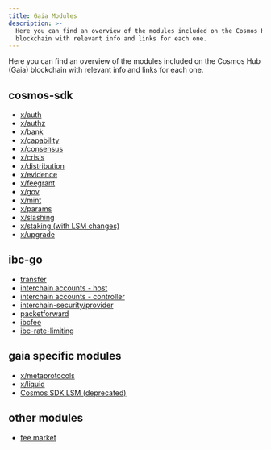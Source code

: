 ```yaml
---
title: Gaia Modules
description: >-
  Here you can find an overview of the modules included on the Cosmos Hub (Gaia)
  blockchain with relevant info and links for each one.
---
```

Here you can find an overview of the modules included on the Cosmos Hub (Gaia) blockchain with relevant info and
links for each one.

## cosmos-sdk

* [x/auth](https://docs.cosmos.network/v0.50/build/modules/auth)
* [x/authz](https://docs.cosmos.network/v0.50/build/modules/authz)
* [x/bank](https://docs.cosmos.network/v0.50/build/modules/bank)
* [x/capability](https://docs.cosmos.network/v0.50/build/modules/capability)
* [x/consensus](https://docs.cosmos.network/v0.50/build/modules/consensus)
* [x/crisis](https://docs.cosmos.network/v0.50/build/modules/crisis)
* [x/distribution](https://docs.cosmos.network/v0.50/build/modules/distribution)
* [x/evidence](https://docs.cosmos.network/v0.50/build/modules/evidence)
* [x/feegrant](https://docs.cosmos.network/v0.50/build/modules/feegrant)
* [x/gov](https://docs.cosmos.network/v0.50/build/modules/gov)
* [x/mint](https://docs.cosmos.network/v0.50/build/modules/mint)
* [x/params](https://docs.cosmos.network/v0.50/build/modules/params)
* [x/slashing](https://docs.cosmos.network/v0.50/build/modules/slashing)
* [x/staking (with LSM changes)](https://docs.cosmos.network/v0.50/build/modules/staking)
* [x/upgrade](https://docs.cosmos.network/v0.50/build/modules/upgrade)

## ibc-go

* [transfer](https://ibc.cosmos.network/main/apps/transfer/overview)
* [interchain accounts - host](https://ibc.cosmos.network/v8/apps/interchain-accounts/client#host)
* [interchain accounts - controller](https://ibc.cosmos.network/v8/apps/interchain-accounts/client#controller)
* [interchain-security/provider](https://github.com/cosmos/interchain-security/tree/main/x/ccv/provider)
* [packetforward](https://github.com/cosmos/ibc-apps/tree/main/middleware/packet-forward-middleware)
* [ibcfee](https://ibc.cosmos.network/v8/middleware/ics29-fee/overview)
* [ibc-rate-limiting](https://github.com/Stride-Labs/ibc-rate-limiting)

## gaia specific modules

* [x/metaprotocols](/hub/v25/modules/metaprotocols)
* [x/liquid](/hub/v25/modules/liquid)
* [Cosmos SDK LSM (deprecated)](/hub/v25/modules/lsm-migration)

## other modules

* [fee market](https://github.com/skip-mev/feemarket)
